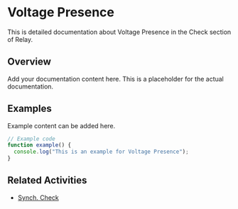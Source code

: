 # Voltage Presence

This is detailed documentation about Voltage Presence in the Check section of Relay.

## Overview

Add your documentation content here. This is a placeholder for the actual documentation.

## Examples

Example content can be added here.

```typescript
// Example code
function example() {
  console.log("This is an example for Voltage Presence");
}
```

## Related Activities

- [Synch. Check](/docs/relay/check/synch-check)
